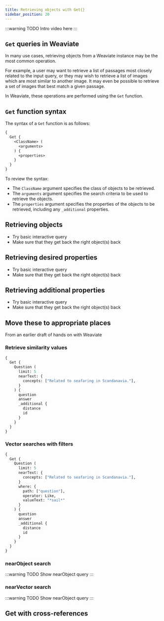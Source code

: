 ```yaml
---
title: Retrieving objects with Get{}
sidebar_position: 20
---
```


:::warning TODO
Intro video here
:::

## `Get` queries in Weaviate

In many use cases, retrieving objects from a Weaviate instance may be the most common operation. 

For example, a user may want to retrieve a list of passages most closely related to the input query, or they may wish to retrieve a list of images which are most similar to another image. It may even be possible to retrieve a set of images that best match a given passage.

In Weaviate, these operations are performed using the `Get` function.

## `Get` function syntax

The syntax of a `Get` function is as follows:

```graphql
{
  Get {
    <ClassName> (
      <arguments>
    ) {
      <properties>
    }
  }
}
```

To review the syntax:

- The `ClassName` argument specifies the class of objects to be retrieved. 
- The `arguments` argument specifies the search criteria to be used to retrieve the objects. 
- The `properties` argument specifies the properties of the objects to be retrieved, including any `_additional` properties.

## Retrieving objects 
- Try basic interactive query
- Make sure that they get back the right object(s) back

## Retrieving desired properties
- Try basic interactive query
- Make sure that they get back the right object(s) back

## Retrieving additional properties
- Try basic interactive query
- Make sure that they get back the right object(s) back


## Move these to appropriate places

From an earlier draft of hands on with Weaviate

### Retrieve similarity values

```graphql
{
  Get {
    Question (
      limit: 5
      nearText: {
        concepts: ["Related to seafaring in Scandanavia."],
      }
    ) {
      question 
      answer 
      _additional {
        distance
        id
      }
    }
  }
}
```

### Vector searches with filters

```graphql
{
  Get {
    Question (
      limit: 5
      nearText: {
        concepts: ["Related to seafaring in Scandanavia."],
      }
      where: {
        path: ["question"],    
        operator: Like,  
        valueText: "*sail*"
      }      
    ) {
      question 
      answer 
      _additional {
        distance
        id
      }
    }
  }
}
```

### nearObject search

:::warning TODO
Show nearObject query
:::

### nearVector search

:::warning TODO
Show nearObject query
:::

## Get with cross-references

